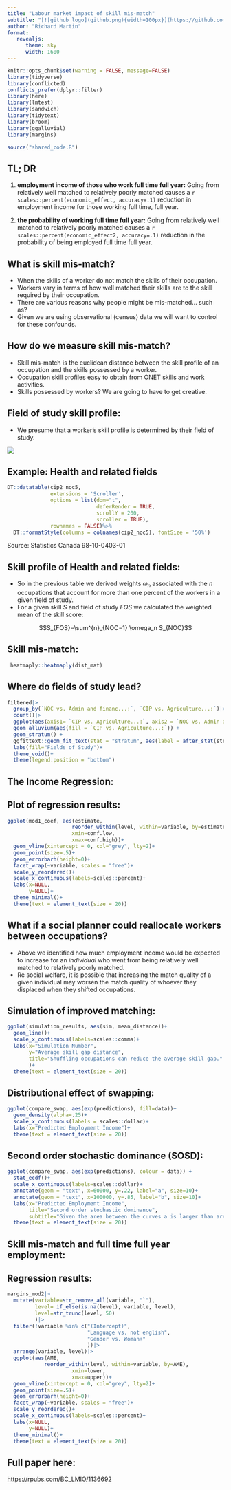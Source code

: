 ```yaml
---
title: "Labour market impact of skill mis-match"
subtitle: "[![github logo](github.png){width=100px}](https://github.com/bcgov/onet_matching){target='_blank'}"
author: "Richard Martin"
format: 
   revealjs:
      theme: sky
      width: 1600
---
```


```r
knitr::opts_chunk$set(warning = FALSE, message=FALSE)
library(tidyverse)
library(conflicted)
conflicts_prefer(dplyr::filter)
library(here)
library(lmtest)
library(sandwich)
library(tidytext)
library(broom)
library(ggalluvial)
library(margins)
```

```r
source("shared_code.R")
```

## TL; DR

1)  **employment income of those who work full time full year:** Going from relatively well matched to relatively poorly matched causes a `r scales::percent(economic_effect, accuracy=.1)` reduction in employment income for those working full time, full year.

2)  **the probability of working full time full year:** Going from relatively well matched to relatively poorly matched causes a `r scales::percent(economic_effect2, accuracy=.1)` reduction in the probability of being employed full time full year.

## What is skill mis-match?

-   When the skills of a worker do not match the skills of their occupation.
-   Workers vary in terms of how well matched their skills are to the skill required by their occupation.
-   There are various reasons why people might be mis-matched... such as?
-   Given we are using observational (census) data we will want to control for these confounds.

## How do we measure skill mis-match?

-   Skill mis-match is the euclidean distance between the skill profile of an occupation and the skills possessed by a worker.
-   Occupation skill profiles easy to obtain from ONET skills and work activities.
-   Skills possessed by workers? We are going to have to get creative.

## Field of study skill profile:

-   We presume that a worker's skill profile is determined by their field of study.

![](Screenshot%20from%202024-02-12%2014-11-02.png)

## Example: Health and related fields

```r
DT::datatable(cip2_noc5, 
              extensions = 'Scroller',
              options = list(dom="t", 
                             deferRender = TRUE,
                             scrollY = 200,
                             scroller = TRUE), 
              rownames = FALSE)%>%
  DT::formatStyle(columns = colnames(cip2_noc5), fontSize = '50%')
```

Source: Statistics Canada 98-10-0403-01

## Skill profile of Health and related fields:

-   So in the previous table we derived weights $\omega_n$ associated with the $n$ occupations that account for more than one percent of the workers in a given field of study.
-   For a given skill $S$ and field of study $FOS$ we calculated the weighted mean of the skill score:

$$S_{FOS}=\sum^{n}_{NOC=1} \omega_n S_{NOC}$$

## Skill mis-match:

```r
 heatmaply::heatmaply(dist_mat)
```

## Where do fields of study lead?

```r
filtered|>
  group_by(`NOC vs. Admin and financ...:`, `CIP vs. Agriculture...:`)|>
  count()|>
  ggplot(aes(axis1= `CIP vs. Agriculture...:`, axis2 = `NOC vs. Admin and financ...:`, y = n)) +
  geom_alluvium(aes(fill = `CIP vs. Agriculture...:`)) +
  geom_stratum() +
  ggfittext::geom_fit_text(stat = "stratum", aes(label = after_stat(stratum)), width = 1/3, min.size = 1) +
  labs(fill="Fields of Study")+
  theme_void()+
  theme(legend.position = "bottom")
```

## The Income Regression:

```{=tex}
\begin{multline}
\log(Employment~Income)=Age+Highest~Degree+ \\ Language+ Gender+ Ethnicity+Occupation \\ +Field~of~Study+distance+\mu
\end{multline}
```
## Plot of regression results:

```r
ggplot(mod1_coef, aes(estimate,
                     reorder_within(level, within=variable, by=estimate),
                     xmin=conf.low,
                     xmax=conf.high))+
  geom_vline(xintercept = 0, col="grey", lty=2)+
  geom_point(size=.5)+
  geom_errorbarh(height=0)+
  facet_wrap(~variable, scales = "free")+
  scale_y_reordered()+
  scale_x_continuous(labels=scales::percent)+
  labs(x=NULL,
       y=NULL)+
  theme_minimal()+
  theme(text = element_text(size = 20))
```

## What if a social planner could reallocate workers between occupations?

-   Above we identified how much employment income would be expected to increase for an *individual* who went from being relatively well matched to relatively poorly matched.
-   Re social welfare, it is possible that increasing the match quality of a given individual may worsen the match quality of whoever they displaced when they shifted occupations.

## Simulation of improved matching:

```r
ggplot(simulation_results, aes(sim, mean_distance))+
  geom_line()+
  scale_x_continuous(labels=scales::comma)+
  labs(x="Simulation Number",
       y="Average skill gap distance",
       title="Shuffling occupations can reduce the average skill gap."
       )+
  theme(text = element_text(size = 20))
```

## Distributional effect of swapping:

```r
ggplot(compare_swap, aes(exp(predictions), fill=data))+
  geom_density(alpha=.25)+
  scale_x_continuous(labels = scales::dollar)+
  labs(x="Predicted Employment Income")+
  theme(text = element_text(size = 20))
```

## Second order stochastic dominance (SOSD):

```r
ggplot(compare_swap, aes(exp(predictions), colour = data)) +
  stat_ecdf()+
  scale_x_continuous(labels=scales::dollar)+
  annotate(geom = "text", x=60000, y=.22, label="a", size=10)+
  annotate(geom = "text", x=100000, y=.85, label="b", size=10)+
  labs(x="Predicted Employment Income",
       title="Second order stochastic dominance",
       subtitle="Given the area between the curves a is larger than area b, swapped SOSD original")+
  theme(text = element_text(size = 20))
```

## Skill mis-match and full time full year employment:

```{=tex}
\begin{multline}
logit(Employed~FT~FY)=Age+Highest~Degree \\+ Language+ Gender+ Ethnicity+Occupation+\\Field~of~Study+distance+\mu
\end{multline}
```
## Regression results:

```r
margins_mod2|>
  mutate(variable=str_remove_all(variable, "`"),
         level= if_else(is.na(level), variable, level),
         level=str_trunc(level, 50)
         )|>
  filter(!variable %in% c("(Intercept)",
                          "Language vs. not english",
                          "Gender vs. Woman+"
                          ))|>
  arrange(variable, level)|>
  ggplot(aes(AME,
            reorder_within(level, within=variable, by=AME),
                     xmin=lower,
                     xmax=upper))+
  geom_vline(xintercept = 0, col="grey", lty=2)+
  geom_point(size=.5)+
  geom_errorbarh(height=0)+
  facet_wrap(~variable, scales = "free")+
  scale_y_reordered()+
  scale_x_continuous(labels=scales::percent)+
  labs(x=NULL,
       y=NULL)+
  theme_minimal()+
  theme(text = element_text(size = 20))

```

## Full paper here:

<https://rpubs.com/BC_LMIO/1136692>
